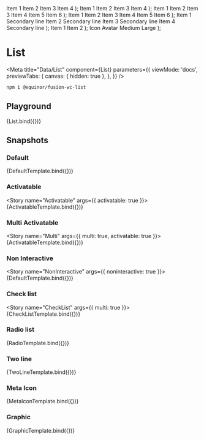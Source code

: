 


  <ListContainer>
    <fwc-list {...props}>
      <fwc-list-item>Item 1</fwc-list-item>
      <fwc-list-item>Item 2</fwc-list-item>
      <fwc-list-item>Item 3</fwc-list-item>
      <fwc-list-item>Item 4</fwc-list-item>
    </fwc-list>
  </ListContainer>
);

  <ListContainer>
    <fwc-list {...props}>
      <fwc-list-item>Item 1</fwc-list-item>
      <fwc-list-item selected activated>
        Item 2
      </fwc-list-item>
      <fwc-list-item>Item 3</fwc-list-item>
      <fwc-list-item>Item 4</fwc-list-item>
    </fwc-list>
  </ListContainer>
);

  <ListContainer>
    <fwc-list {...props}>
      <fwc-check-list-item selected>Item 1</fwc-check-list-item>
      <fwc-check-list-item>Item 2</fwc-check-list-item>
      <fwc-check-list-item disabled>Item 3</fwc-check-list-item>
      <fwc-divider variant="list"></fwc-divider>
      <fwc-check-list-item selected left>
        Item 4
      </fwc-check-list-item>
      <fwc-check-list-item left>Item 5</fwc-check-list-item>
      <fwc-check-list-item left disabled>
        Item 6
      </fwc-check-list-item>
    </fwc-list>
  </ListContainer>
);

  <ListContainer>
    <fwc-list {...props}>
      <fwc-radio-list-item group="a" selected>
        Item 1
      </fwc-radio-list-item>
      <fwc-radio-list-item group="a">Item 2</fwc-radio-list-item>
      <fwc-radio-list-item group="a" disabled>
        Item 3
      </fwc-radio-list-item>
      <fwc-divider variant="list"></fwc-divider>
      <fwc-radio-list-item group="b" selected left>
        Item 4
      </fwc-radio-list-item>
      <fwc-radio-list-item group="b" left>
        Item 5
      </fwc-radio-list-item>
      <fwc-radio-list-item group="b" left disabled>
        Item 6
      </fwc-radio-list-item>
    </fwc-list>
  </ListContainer>
);

  <ListContainer>
    <fwc-list {...props}>
      <fwc-list-item twoline>
        <span>Item 1</span>
        <span slot="secondary">Secondary line</span>
      </fwc-list-item>
      <fwc-list-item twoline>
        <span>Item 2</span>
        <span slot="secondary">Secondary line</span>
      </fwc-list-item>
      <fwc-list-item twoline>
        <span>Item 3</span>
        <span slot="secondary">Secondary line</span>
      </fwc-list-item>
      <fwc-list-item twoline>
        <span>Item 4</span>
        <span slot="secondary">Secondary line</span>
      </fwc-list-item>
    </fwc-list>
  </ListContainer>
);

  <ListContainer>
    <fwc-list {...props}>
      <fwc-list-item>
        <fwc-icon icon="settings" slot="meta"></fwc-icon>
        <span>Item 1</span>
      </fwc-list-item>
      <fwc-list-item>
        <fwc-icon icon="more_horizontal" slot="meta"></fwc-icon>
        <span>Item 2</span>
      </fwc-list-item>
    </fwc-list>
  </ListContainer>
);

  <ListContainer>
    <fwc-list {...props}>
      <fwc-list-item graphic="icon">
        <fwc-icon icon="settings" slot="graphic"></fwc-icon>
        <span>Icon</span>
      </fwc-list-item>
      <fwc-list-item graphic="avatar">
        <fwc-avatar slot="graphic" size="small" src="https://i.imgur.com/GcZeeXX.jpeg" {...props}></fwc-avatar>
        <span>Avatar</span>
      </fwc-list-item>
      <fwc-list-item graphic="medium">
        <fwc-picture slot="graphic" src="https://i.imgur.com/GcZeeXX.jpeg" cover></fwc-picture>
        <span>Medium</span>
      </fwc-list-item>
      <fwc-list-item graphic="large">
        <fwc-picture slot="graphic" src="https://i.imgur.com/GcZeeXX.jpeg" cover></fwc-picture>
        <span>Large</span>
      </fwc-list-item>
    </fwc-list>
  </ListContainer>
);

# List

<Meta
  title="Data/List"
  component={List}
  parameters={{
    viewMode: 'docs',
    previewTabs: {
      canvas: { hidden: true },
    },
  }}
/>

```sh
npm i @equinor/fusion-wc-list
```

## Playground

<Canvas>
  <Story name="Default" args={{}} parameters={{ chromatic: { disableSnapshot: true } }}>
    {List.bind({})}
  </Story>
</Canvas>

<ArgsTable story="Default" />

## Snapshots

### Default

<Story name="Normal" args={{}}>
  {DefaultTemplate.bind({})}
</Story>

### Activatable

<Story name="Activatable" args={{ activatable: true }}>
  {ActivatableTemplate.bind({})}
</Story>

### Multi Activatable

<Story name="Multi" args={{ multi: true, activatable: true }}>
  {ActivatableTemplate.bind({})}
</Story>

### Non Interactive

<Story name="NonInteractive" args={{ noninteractive: true }}>
  {DefaultTemplate.bind({})}
</Story>

### Check list

<Story name="CheckList" args={{ multi: true }}>
  {CheckListTemplate.bind({})}
</Story>

### Radio list

<Story name="RadioList" args={{}}>
  {RadioTemplate.bind({})}
</Story>

### Two line

<Story name="TwoLine" args={{}}>
  {TwoLineTemplate.bind({})}
</Story>

### Meta Icon

<Story name="MetaIcon" args={{}}>
  {MetaIconTemplate.bind({})}
</Story>

### Graphic

<Story name="Graphic" args={{}}>
  {GraphicTemplate.bind({})}
</Story>
